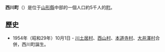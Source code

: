 {{日本町村|
自治體名=西川|
町村=町|
圖像=[[File:SagaeDamLake2.JPG|240px]]|
圖像說明=[[月山湖|月山湖]]（寒河江水庫）與[[朝日山地|朝日山地]]|
町村章=|
日文原名=西川町|
平假名=にしかわまち|
羅馬字拼音=Nishikawa-machi|
都道府縣=山形縣|
支廳=|
郡=西村山郡|
編號=06322-3|
面積=393.23|
邊界未定=|
人口=6,710|
統計時間= |
自治體=[[寒河江市|寒河江市]]、[[鶴岡市|鶴岡市]]、[[大江町|大江町]]、[[朝日町_(山形縣)|朝日町]]、[[小國町_(山形縣)|小國町]]、[[庄内町|庄内町]]、[[大藏村|大藏村]]<br>'''[[新潟縣|新潟縣]]'''：[[村上市|村上市]]|
樹=山毛櫸|
花=水芭蕉、菊花|
鳥=|
其他象徵物= |
其他象徵= |
郵遞區號=990-0792|
所在地=西村山郡西川町大字海味510番地|
電話號碼=237-74-2111|
外部連結= http://www.town.nishikawa.yamagata.jp/|
經度=|
緯度=|
地圖=|
註記=
}}
'''西川町'''（{{jpn|j=西川町|hg=にしかわまち|rm=Nishikawa machi|f=y}}）是位于[[山形縣|山形縣]]中部的一個人口約5千人的[[町|町]]。

== 歷史 ==
*1954年（昭和29年）10月1日 - [[川土居村|川土居村]]、[[西山村|西山村]]、[[本道寺村|本道寺村]]、[[大井澤村|大井澤村]]合併，西川町誕生。

{{山形縣}}{{Authority control}}